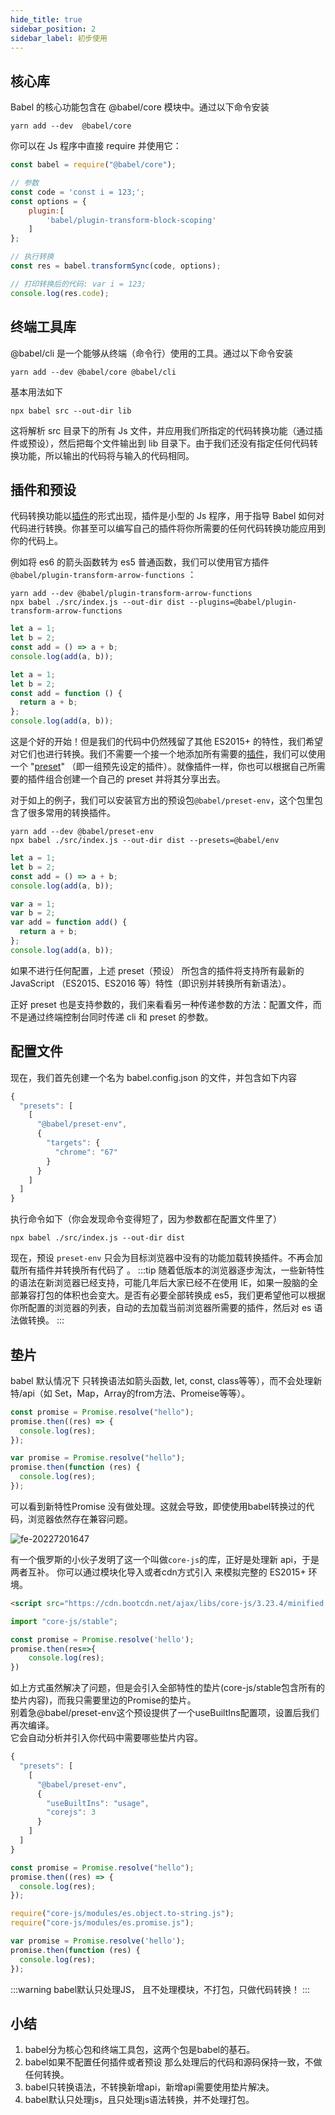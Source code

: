 ```yaml
---
hide_title: true
sidebar_position: 2
sidebar_label: 初步使用
---
```

## 核心库

Babel 的核心功能包含在 @babel/core 模块中。通过以下命令安装

```shell
yarn add --dev  @babel/core
```

你可以在 Js 程序中直接 require 并使用它：

```js
const babel = require("@babel/core");

// 参数
const code = 'const i = 123;';
const options = {
    plugin:[
        'babel/plugin-transform-block-scoping'
    ]
};

// 执行转换
const res = babel.transformSync(code, options);

// 打印转换后的代码: var i = 123;
console.log(res.code);
```

## 终端工具库

@babel/cli 是一个能够从终端（命令行）使用的工具。通过以下命令安装

```shell
yarn add --dev @babel/core @babel/cli
```

基本用法如下

```shell
npx babel src --out-dir lib
```

这将解析 src 目录下的所有 Js 文件，并应用我们所指定的代码转换功能（通过插件或预设），然后把每个文件输出到 lib 目录下。由于我们还没有指定任何代码转换功能，所以输出的代码将与输入的代码相同。

## 插件和预设

代码转换功能以[插件](https://www.babeljs.cn/docs/plugins)的形式出现，插件是小型的 Js 程序，用于指导 Babel 如何对代码进行转换。你甚至可以编写自己的插件将你所需要的任何代码转换功能应用到你的代码上。

例如将 es6 的箭头函数转为 es5 普通函数，我们可以使用官方插件 `@babel/plugin-transform-arrow-functions` ：

```shell
yarn add --dev @babel/plugin-transform-arrow-functions
npx babel ./src/index.js --out-dir dist --plugins=@babel/plugin-transform-arrow-functions
```

<Tabs>
<TabItem value="源代码" label="源代码">

```js
let a = 1;
let b = 2;
const add = () => a + b;
console.log(add(a, b));
```

</TabItem>
<TabItem value="转换后" label="转换后">

```js
let a = 1;
let b = 2;
const add = function () {
  return a + b;
};
console.log(add(a, b));
```

</TabItem>
</Tabs>

这是个好的开始！但是我们的代码中仍然残留了其他 ES2015+ 的特性，我们希望对它们也进行转换。我们不需要一个接一个地添加所有需要的[插件](https://www.babeljs.cn/docs/plugins-list)，我们可以使用一个 "[preset](https://www.babeljs.cn/docs/presets)" （即一组预先设定的插件）。就像插件一样，你也可以根据自己所需要的插件组合创建一个自己的 preset 并将其分享出去。

对于如上的例子，我们可以安装官方出的预设包`@babel/preset-env`，这个包里包含了很多常用的转换插件。

```shell
yarn add --dev @babel/preset-env
npx babel ./src/index.js --out-dir dist --presets=@babel/env
```

<Tabs>
<TabItem value="源代码" label="源代码">

```js
let a = 1;
let b = 2;
const add = () => a + b;
console.log(add(a, b));
```

</TabItem>
<TabItem value="转换后" label="转换后">

```js
var a = 1;
var b = 2;
var add = function add() {
  return a + b;
};
console.log(add(a, b));
```

</TabItem>
</Tabs>

如果不进行任何配置，上述 preset（预设） 所包含的插件将支持所有最新的 JavaScript （ES2015、ES2016 等）特性（即识别并转换所有新语法）。

正好 preset 也是支持参数的，我们来看看另一种传递参数的方法：配置文件，而不是通过终端控制台同时传递 cli 和 preset 的参数。

## 配置文件

现在，我们首先创建一个名为 babel.config.json 的文件，并包含如下内容

```js
{
  "presets": [
    [
      "@babel/preset-env",
      {
        "targets": {
          "chrome": "67"
        }
      }
    ]
  ]
}
```
执行命令如下（你会发现命令变得短了，因为参数都在配置文件里了）
```shell
npx babel ./src/index.js --out-dir dist
```
现在，预设 `preset-env` 只会为目标浏览器中没有的功能加载转换插件。不再会加载所有插件并转换所有代码了 。
:::tip
随着低版本的浏览器逐步淘汰，一些新特性的语法在新浏览器已经支持，可能几年后大家已经不在使用 IE，如果一股脑的全部兼容打包的体积也会变大。是否有必要全部转换成 es5，我们更希望他可以根据你所配置的浏览器的列表，自动的去加载当前浏览器所需要的插件，然后对 es 语法做转换。
:::

## 垫片

babel 默认情况下 只转换语法如箭头函数, let, const, class等等），而不会处理新特/api（如 Set，Map，Array的from方法、Promeise等等）。

<Tabs>
<TabItem value="源代码" label="源代码">

```js
const promise = Promise.resolve("hello");
promise.then((res) => {
  console.log(res);
});
```

</TabItem>
<TabItem value="转换后" label="转换后">

```js
var promise = Promise.resolve("hello");
promise.then(function (res) {
  console.log(res);
});
```

</TabItem>
</Tabs>

可以看到新特性Promise 没有做处理。这就会导致，即使使用babel转换过的代码，浏览器依然存在兼容问题。

![fe-20227201647](/img/fe/20227201647.png)

有一个俄罗斯的小伙子发明了这一个叫做`core-js`的库，正好是处理新 api，于是两者互补。
你可以通过模块化导入或者cdn方式引入 来模拟完整的 ES2015+ 环境。
```html
<script src="https://cdn.bootcdn.net/ajax/libs/core-js/3.23.4/minified.js"></script>
```
```js
import "core-js/stable";

const promise = Promise.resolve('hello');
promise.then(res=>{
    console.log(res);
})
```

如上方式虽然解决了问题，但是会引入全部特性的垫片(core-js/stable包含所有的垫片内容)，而我只需要里边的Promise的垫片。   
别着急@babel/preset-env这个预设提供了一个useBuiltIns配置项，设置后我们再次编译。   
它会自动分析并引入你代码中需要哪些垫片内容。
```js
{
  "presets": [
    [
      "@babel/preset-env",
      {
        "useBuiltIns": "usage",
        "corejs": 3
      }
    ]
  ]
}
```

<Tabs>
<TabItem value="源代码" label="源代码">

```js
const promise = Promise.resolve("hello");
promise.then((res) => {
  console.log(res);
});
```

</TabItem>
<TabItem value="转换后" label="转换后">

```js
require("core-js/modules/es.object.to-string.js");
require("core-js/modules/es.promise.js");

var promise = Promise.resolve('hello');
promise.then(function (res) {
  console.log(res);
});
```

</TabItem>
</Tabs>


:::warning
babel默认只处理JS， 且不处理模块，不打包，只做代码转换！
:::


## 小结
1. babel分为核心包和终端工具包，这两个包是babel的基石。
2. babel如果不配置任何插件或者预设 那么处理后的代码和源码保持一致，不做任何转换。
3. babel只转换语法，不转换新增api，新增api需要使用垫片解决。
4. babel默认只处理js，且只处理js语法转换，并不处理打包。